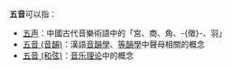 '''五音'''可以指：

*[[五声|五声]]：中國古代音樂術語中的「宮、商、角、-{徵}-、羽」
*[[五音_(音韻)|五音 (音韻)]]：漢語[[音韻學|音韻學]]、[[等韻學|等韻學]]中聲母相關的概念
*[[五音_(和弦)|五音 (和弦)]]：[[音乐理论|音乐理论]]中的概念

{{disambig|W|Cat=二字作品消歧义}}